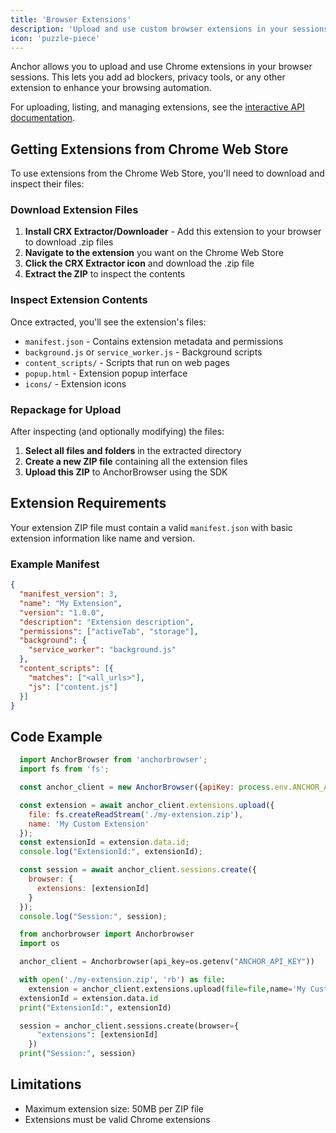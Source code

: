```yaml
---
title: 'Browser Extensions'
description: 'Upload and use custom browser extensions in your sessions'
icon: 'puzzle-piece'
---
```


Anchor allows you to upload and use Chrome extensions in your browser sessions. This lets you add ad blockers, privacy tools, or any other extension to enhance your browsing automation.

For uploading, listing, and managing extensions, see the [interactive API documentation](/api-reference/extensions).

## Getting Extensions from Chrome Web Store

To use extensions from the Chrome Web Store, you'll need to download and inspect their files:

### Download Extension Files

1. **Install CRX Extractor/Downloader** - Add this extension to your browser to download .zip files
2. **Navigate to the extension** you want on the Chrome Web Store
3. **Click the CRX Extractor icon** and download the .zip file
4. **Extract the ZIP** to inspect the contents

### Inspect Extension Contents

Once extracted, you'll see the extension's files:
- `manifest.json` - Contains extension metadata and permissions
- `background.js` or `service_worker.js` - Background scripts
- `content_scripts/` - Scripts that run on web pages
- `popup.html` - Extension popup interface
- `icons/` - Extension icons

### Repackage for Upload

After inspecting (and optionally modifying) the files:
1. **Select all files and folders** in the extracted directory
2. **Create a new ZIP file** containing all the extension files
3. **Upload this ZIP** to AnchorBrowser using the SDK

## Extension Requirements

Your extension ZIP file must contain a valid `manifest.json` with basic extension information like name and version.

### Example Manifest
```json
{
  "manifest_version": 3,
  "name": "My Extension",
  "version": "1.0.0",
  "description": "Extension description",
  "permissions": ["activeTab", "storage"],
  "background": {
    "service_worker": "background.js"
  },
  "content_scripts": [{
    "matches": ["<all_urls>"],
    "js": ["content.js"]
  }]
}
```

## Code Example

<CodeGroup>

```javascript node.js
  import AnchorBrowser from 'anchorbrowser';
  import fs from 'fs';

  const anchor_client = new AnchorBrowser({apiKey: process.env.ANCHOR_API_KEY});

  const extension = await anchor_client.extensions.upload({
    file: fs.createReadStream('./my-extension.zip'),
    name: 'My Custom Extension'
  });
  const extensionId = extension.data.id;
  console.log("ExtensionId:", extensionId);

  const session = await anchor_client.sessions.create({
    browser: {
      extensions: [extensionId]
    }
  });
  console.log("Session:", session);
```

```python python
  from anchorbrowser import Anchorbrowser
  import os

  anchor_client = Anchorbrowser(api_key=os.getenv("ANCHOR_API_KEY"))

  with open('./my-extension.zip', 'rb') as file:
    extension = anchor_client.extensions.upload(file=file,name='My Custom Extension')
  extensionId = extension.data.id
  print("ExtensionId:", extensionId)

  session = anchor_client.sessions.create(browser={
      "extensions": [extensionId]
    })
  print("Session:", session)
```
</CodeGroup>

## Limitations

- Maximum extension size: 50MB per ZIP file
- Extensions must be valid Chrome extensions